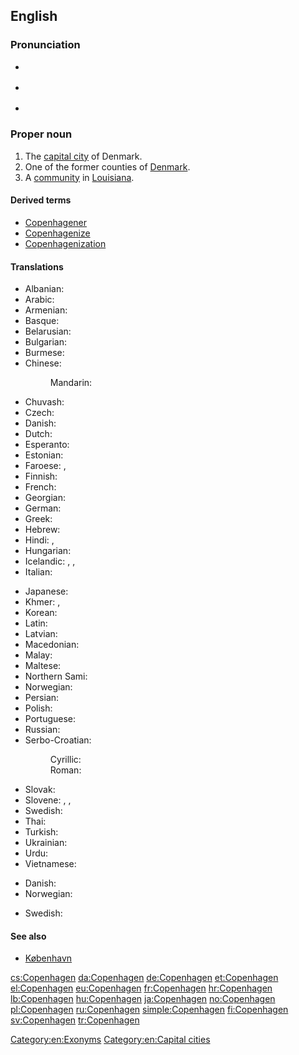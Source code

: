 ==English==

{{wikipedia}}
{{wikipedia|Copenhagen County}}
{{wikipedia|Copenhagen, Louisiana}}

===Pronunciation===
* {{a|US}} {{IPA|/ˈkoʊpənˌheɪɡən/|/ˈkoʊpənˌhɑɡən/|lang=en}}
* {{a|RP}} {{IPA|/ˈkəʊpənˌheɪɡən/|/ˈkəʊpənˌhɑːɡən/|lang=en}}
* {{rhymes|eɪɡən}}

===Proper noun===
{{en-proper noun}}

# The [[capital city]] of Denmark.
# One of the former counties of [[Denmark]].
# A [[community]] in [[Louisiana]].

====Derived terms====
* [[Copenhagener]]
* [[Copenhagenize]]
* [[Copenhagenization]]

====Translations====
{{trans-top|capital of Denmark}}
* Albanian: {{t-|sq|Kopenhagen}}
* Arabic: {{t-|ar|كوبنهاجن|m|tr=kuubinhaagan}}
* Armenian: {{t-|hy|Կոպենհագեն|tr=Kopenhagen}}
* Basque: {{t+|eu|Kopenhage}}
* Belarusian: {{t-|be|Капэнгаген|m|tr=Kapenháhen}}
* Bulgarian: {{t-|bg|Копенхаген|m|tr=Kopenhágen}}
* Burmese: {{t-|my|ကိုပင်ဟေဂင်မြို့|tr=kopinheginmyo.|sc=Mymr}}
* Chinese:
*: Mandarin: {{t|cmn|哥本哈根|tr=Gēběnhāgēn|sc=Hani}}
* Chuvash: {{tø|cv|Копенгаген}}
* Czech: {{t+|cs|Kodaň|f}}
* Danish: {{t+|da|København}}
* Dutch: {{t+|nl|Kopenhagen}}
* Esperanto: {{t-|eo|Kopenhago}}
* Estonian: {{t+|et|Kopenhaagen}}
* Faroese: {{t-|fo|Keypmannahavn|f}}, {{t-|fo|Kjøpinhavn|f}}
* Finnish: {{t+|fi|Kööpenhamina}}
* French: {{t+|fr|Copenhague|f}}
* Georgian: {{t-|ka|კოპენჰაგენი|tr=kʼopʼenhageni|sc=Geor}}
* German: {{t+|de|Kopenhagen|n}}
* Greek: {{t+|el|Κοπεγχάγη|f|tr=Kopenchági}}
* Hebrew: {{t-|he|קופנהאגן}}
* Hindi: {{t-|hi|कोपेनहेगन|tr=kopenhegan}}, {{t-|hi|कोपनहेगन|tr=kopanhegan}}
* Hungarian: {{t+|hu|Koppenhága}}
* Icelandic: {{t-|is|Kaupmannahöfn|f}}, {{t-|is|Kaupinhafn}}, {{t-|is|Köben|f}}
* Italian: {{t-|it|Copenaghen|f}}
{{trans-mid}}
* Japanese: {{t-|ja|コペンハーゲン|tr=Kopenhāgen|sc=Jpan}}
* Khmer: {{t-|km|ខូរ​ផេន​ហា​ហ្គេន|tr=kʰoopʰeenhaagein|sc=Khmr}}, {{t-|km|កូ​ប៉េន​ហាក|tr=koopeenhaak|sc=Khmr}}
* Korean: {{t+|ko|코펜하겐|tr=Kopenhagen|sc=Kore}}
* Latin: {{t-|la|Hafnia}}
* Latvian: {{t-|lv|Kopenhāgena}}
* Macedonian: {{t-|mk|Копенхаген|m|tr=Kopenhágen}}
* Malay: {{t-|ms|Kopenhagen}}
* Maltese: {{t-|mt|Kopenħagen}}
* Northern Sami: {{tø|se|Københápman}}
* Norwegian: {{t+|no|København}}
* Persian: {{t-|fa|کپنهاگ|tr=Kopenhâg|sc=fa-Arab}}
* Polish: {{t+|pl|Kopenhaga|f}}
* Portuguese: {{t-|pt|Copenhague}}
* Russian: {{t+|ru|Копенгаген|m|tr=Kopengágen}}
* Serbo-Croatian:
*: Cyrillic: {{t-|sh|Копенхаген|m}}
*: Roman: {{t-|sh|Kopenhagen|m}}
* Slovak: {{t-|sk|Kodaň|f}}
* Slovene: {{t-|sl|København|m}}, {{t-|sl|Kobenhaven|m}}, {{t-|sl|Kopenhagen|m}}
* Swedish: {{t+|sv|Köpenhamn|n}}
* Thai: {{t-|th|โคเปนเฮเกน|tr=koh-bpayn-hay-gayn|sc=Thai}}
* Turkish: {{t+|tr|Kopenhag}}
* Ukrainian: {{t-|uk|Копенгаген|m|tr=Kopenháhen}}
* Urdu: {{t-|ur|کوپن ہیگن|tr=kopen hegan|sc=ur-Arab}}
* Vietnamese: {{t-|vi|Copenhagen}}
{{trans-bottom}}

{{trans-top|former county in Denmark}}
* Danish: {{t-|da|Københavns Kommune}}
* Norwegian: {{t+|no|København}}
{{trans-mid}}
* Swedish: {{t+|sv|Köpenhamn|n}}
{{trans-bottom}}

====See also====
* [[København]]

[[Category:en:Exonyms]]
[[Category:en:Capital cities]]

[[cs:Copenhagen]]
[[da:Copenhagen]]
[[de:Copenhagen]]
[[et:Copenhagen]]
[[el:Copenhagen]]
[[eu:Copenhagen]]
[[fr:Copenhagen]]
[[hr:Copenhagen]]
[[lb:Copenhagen]]
[[hu:Copenhagen]]
[[ja:Copenhagen]]
[[no:Copenhagen]]
[[pl:Copenhagen]]
[[ru:Copenhagen]]
[[simple:Copenhagen]]
[[fi:Copenhagen]]
[[sv:Copenhagen]]
[[tr:Copenhagen]]